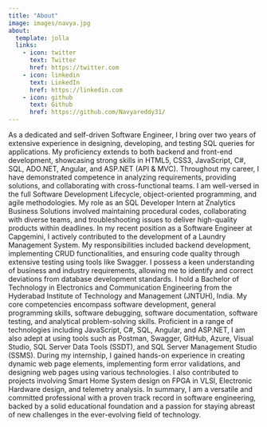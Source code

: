 ```yaml
---
title: "About"
image: images/navya.jpg
about:
  template: jolla
  links:
    - icon: twitter
      text: Twitter
      href: https://twitter.com
    - icon: linkedin
      text: LinkedIn
      href: https://linkedin.com
    - icon: github
      text: Github
      href: https://github.com/Navyareddy31/
---
```


As a dedicated and self-driven Software Engineer, I bring over two years of extensive experience in designing, developing, and testing SQL queries for applications. My proficiency extends to both backend and front-end development, showcasing strong skills in HTML5, CSS3, JavaScript, C#, SQL, ADO.NET, Angular, and ASP.NET (API & MVC). Throughout my career, I have demonstrated competence in analyzing requirements, providing solutions, and collaborating with cross-functional teams. I am well-versed in the full Software Development Lifecycle, object-oriented programming, and agile methodologies. My role as an SQL Developer Intern at Znalytics Business Solutions involved maintaining procedural codes, collaborating with diverse teams, and troubleshooting issues to deliver high-quality products within deadlines. In my recent position as a Software Engineer at Capgemini, I actively contributed to the development of a Laundry Management System. My responsibilities included backend development, implementing CRUD functionalities, and ensuring code quality through extensive testing using tools like Swagger. I possess a keen understanding of business and industry requirements, allowing me to identify and correct deviations from database development standards. I hold a Bachelor of Technology in Electronics and Communication Engineering from the Hyderabad Institute of Technology and Management (JNTUH), India. My core competencies encompass software development, general programming skills, software debugging, software documentation, software testing, and analytical problem-solving skills. Proficient in a range of technologies including JavaScript, C#, SQL, Angular, and ASP.NET, I am also adept at using tools such as Postman, Swagger, GitHub, Azure, Visual Studio, SQL Server Data Tools (SSDT), and SQL Server Management Studio (SSMS). During my internship, I gained hands-on experience in creating dynamic web page elements, implementing form error validations, and designing web pages using various technologies. I also contributed to projects involving Smart Home System design on FPGA in VLSI, Electronic Hardware design, and telemetry analysis. In summary, I am a versatile and committed professional with a proven track record in software engineering, backed by a solid educational foundation and a passion for staying abreast of new challenges in the ever-evolving field of technology.
